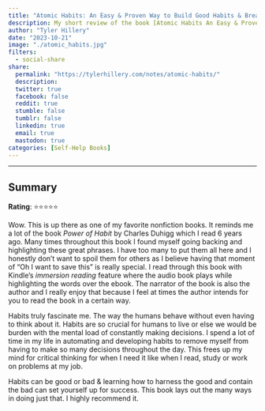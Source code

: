 ```yaml
---
title: "Atomic Habits: An Easy & Proven Way to Build Good Habits & Break Bad Ones"
description: My short review of the book [Atomic Habits An Easy & Proven Way to Build Good Habits & Break Bad Ones](https://a.co/d/fuVtmAC) by James Clear.
author: "Tyler Hillery"
date: "2023-10-21"
image: "./atomic_habits.jpg"
filters:
  - social-share
share:
  permalink: "https://tylerhillery.com/notes/atomic-habits/"
  description:
  twitter: true
  facebook: false
  reddit: true
  stumble: false
  tumblr: false
  linkedin: true
  email: true
  mastodon: true
categories: [Self-Help Books]
---
```

___

## Summary

**Rating**: ⭐⭐⭐⭐⭐

Wow. This is up there as one of my favorite nonfiction books. It reminds me a lot of the book *Power of Habit* by Charles Duhigg which I read 6 years ago. Many times throughout this book I found myself going backing and highlighting these great phrases. I have too many to put them all here and I honestly don't want to spoil them for others as I believe having that moment of "Oh I want to save this" is really special. I read through this book with Kindle's *immersion reading* feature where the audio book plays while highlighting the words over the ebook. The narrator of the book is also the author and I really enjoy that because I feel at times the author intends for you to read the book in a certain way. 

Habits truly fascinate me. The way the humans behave without even having to think about it. Habits are so crucial for humans to live or else we would be burden with the mental load of constantly making decisions. I spend a lot of time in my life in automating and developing habits to remove myself from having to make so many decisions throughout the day. This frees up my mind for critical thinking for when I need it like when I read, study or work on problems at my job. 

Habits can be good or bad & learning how to harness the good and contain the bad can set yourself up for success. This book lays out the many ways in doing just that. I highly recommend it.  